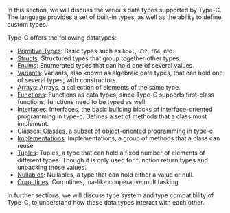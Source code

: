 In this section, we will discuss the various data types supported by Type-C. The language provides a set of built-in types, as well as the ability to define custom types.

Type-C offers the following datatypes:
- [Primitive Types](/docs/datatypes/basictypes): Basic types such as `bool`, `u32`, `f64`, etc.
- [Structs](/docs/datatypes/structs): Structured types that group together other types.
- [Enums](/docs/datatypes/enums): Enumerated types that can hold one of several values.
- [Variants](/docs/datatypes/variants): Variants, also known as algebraic data types, that can hold one of several types, with constructors.
- [Arrays](/docs/datatypes/arrays): Arrays, a collection of elements of the same type.
- [Functions](/docs/datatypes/functions): Functions as data types, since Type-C supports first-class functions, functions need to be typed as well.
- [Interfaces](/docs/datatypes/interfaces): Interfaces, the basic building blocks of interface-oriented programming in type-c. Defines a set of methods that a class must implement.
- [Classes](/docs/datatypes/classes): Classes, a subset of object-oriented programming in type-c.
- [Implementations](/docs/datatypes/implementations): Implementations, a group of methods that a class can reuse
- [Tuples](/docs/datatypes/tuples): Tuples, a type that can hold a fixed number of elements of different types. Though it is only used for function return types and unpacking those values.
- [Nullables](/docs/datatypes/nullables): Nullables, a type that can hold either a value or null.
- [Coroutines](/docs/datatypes/coroutines): Coroutines, lua-like cooperative multitasking

In further sections, we will discuss type system and type compatibility of Type-C, to understand how these data types interact with each other.
